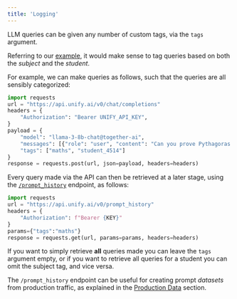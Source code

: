 ```yaml
---
title: 'Logging'
---
```


LLM queries can be given any number of custom tags, via the `tags` argument.

Referring to our [example](#show-don't-tell), it would make sense to tag queries based
on both the *subject* and the *student*.

For example, we can make queries as follows,
such that the queries are all sensibly categorized:

```python
import requests
url = "https://api.unify.ai/v0/chat/completions"
headers = {
    "Authorization": "Bearer UNIFY_API_KEY",
}
payload = {
    "model": "llama-3-8b-chat@together-ai",
    "messages": [{"role": "user", "content": "Can you prove Pythagoras' Theorem?"}]
    "tags": ["maths", "student_4514"]
}
response = requests.post(url, json=payload, headers=headers)
```

Every query made via the API can then be retrieved at a later stage, using the
[`/prompt_history`](https://docs.unify.ai/api-reference/benchmarks/get_prompt_history) endpoint, as follows:

```python
import requests
url = "https://api.unify.ai/v0/prompt_history"
headers = {
    "Authorization": f"Bearer {KEY}"
}
params={"tags":"maths"}
response = requests.get(url, params=params, headers=headers)
```

If you want to simply retrieve **all** queries made you can leave the `tags` argument
empty, or if you want to retrieve all queries for a student you can omit the subject tag,
and vice versa.

The `/prompt_history`  endpoint can be useful for creating prompt *datasets* from production traffic,
as explained in the [Production Data]() section.